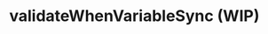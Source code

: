 
# validateWhenVariableSync (WIP)

<SourceCode
  href="https://github.com/bytedance/flowgram.ai/tree/main/packages/materials/form-materials/src/effects/validate-when-variable-sync"
/>